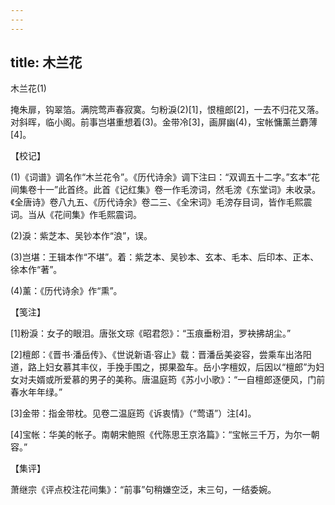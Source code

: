 ```yaml
---
---
---
```

title: 木兰花
---



木兰花(1)


掩朱扉，钩翠箔。满院莺声春寂寞。匀粉淚(2)[1]，恨檀郎[2]，一去不归花又落。　　对斜晖，临小阁。前事岂堪重想着(3)。金带冷[3]，画屏幽(4)，宝帐慵薰兰麝薄[4]。





【校记】


(1)《词谱》调名作“木兰花令”。《历代诗余》调下注曰：“双调五十二字。”玄本“花间集卷十一”此首终。此首《记红集》卷一作毛滂词，然毛滂《东堂词》未收录。《全唐诗》卷八九五、《历代诗余》卷二三、《全宋词》毛滂存目词，皆作毛熙震词。当从《花间集》作毛熙震词。

(2)淚：紫芝本、吴钞本作“浪”，误。

(3)岂堪：王辑本作“不堪”。着：紫芝本、吴钞本、玄本、毛本、后印本、正本、徐本作“著”。

(4)薰：《历代诗余》作“熏”。





【笺注】


[1]粉淚：女子的眼泪。唐张文琮《昭君怨》：“玉痕垂粉泪，罗袂拂胡尘。”

[2]檀郎：《晋书·潘岳传》、《世说新语·容止》载：晋潘岳美姿容，尝乘车出洛阳道，路上妇女慕其丰仪，手挽手围之，掷果盈车。岳小字檀奴，后因以“檀郎”为妇女对夫婿或所爱慕的男子的美称。唐温庭筠《苏小小歌》：“一自檀郎逐便风，门前春水年年绿。”

[3]金带：指金带枕。见卷二温庭筠《诉衷情》（“莺语”）注[4]。

[4]宝帐：华美的帐子。南朝宋鲍照《代陈思王京洛篇》：“宝帐三千万，为尔一朝容。”





【集评】


萧继宗《评点校注花间集》：“前事”句稍嫌空泛，末三句，一结委婉。